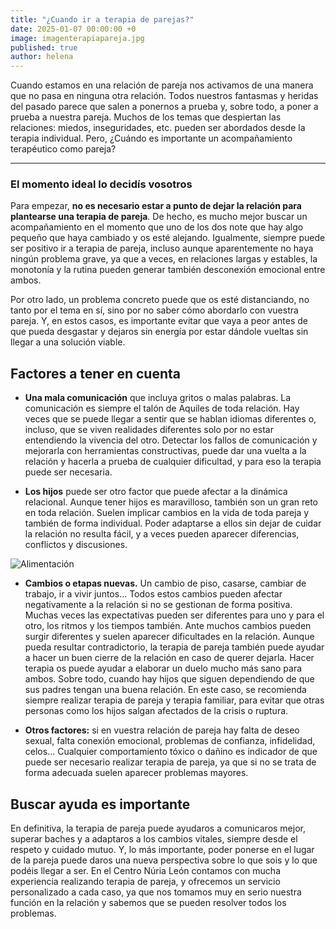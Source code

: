 ```yaml
---
title: "¿Cuando ir a terapia de parejas?"
date: 2025-01-07 00:00:00 +0
image: imagenterapiapareja.jpg
published: true
author: helena
---
```


Cuando estamos en una relación de pareja nos activamos de una manera que no pasa en ninguna otra relación. Todos nuestros fantasmas y heridas del pasado parece que salen a ponernos a prueba y, sobre todo, a poner a prueba a nuestra pareja. Muchos de los temas que despiertan las relaciones: miedos, inseguridades, etc. pueden ser abordados desde la terapia individual. Pero, ¿Cuándo es importante un acompañamiento terapéutico como pareja?

---

### El momento ideal lo decidís vosotros

Para empezar, **no es necesario estar a punto de dejar la relación para plantearse una terapia de pareja**. De hecho, es mucho mejor buscar un acompañamiento en el momento que uno de los dos note que hay algo pequeño que haya cambiado y os esté alejando. Igualmente, siempre puede ser positivo ir a terapia de pareja, incluso aunque aparentemente no haya ningún problema grave, ya que a veces, en relaciones largas y estables, la monotonía y la rutina pueden generar también desconexión emocional entre ambos.

Por otro lado, un problema concreto puede que os esté distanciando, no tanto por el tema en sí, sino por no saber cómo abordarlo con vuestra pareja. Y, en estos casos, es importante evitar que vaya a peor antes de que pueda desgastar y dejaros sin energía por estar dándole vueltas sin llegar a una solución viable.

## Factores a tener en cuenta

- **Una mala comunicación** que incluya gritos o malas palabras. La comunicación es siempre el talón de Aquiles de toda relación. Hay veces que se puede llegar a sentir que se hablan idiomas diferentes o, incluso, que se viven realidades diferentes solo por no estar entendiendo la vivencia del otro. Detectar los fallos de comunicación y mejorarla con herramientas constructivas, puede dar una vuelta a la relación y hacerla a prueba de cualquier dificultad, y para eso la terapia puede ser necesaria.

- **Los hijos** puede ser otro factor que puede afectar a la dinámica relacional. Aunque tener hijos es maravilloso, también son un gran reto en toda relación. Suelen implicar cambios en la vida de toda pareja y también de forma individual. Poder adaptarse a ellos sin dejar de cuidar la relación no resulta fácil, y a veces pueden aparecer diferencias, conflictos y discusiones.

![Alimentación](terapiapareja.jpg)

- **Cambios o etapas nuevas.** Un cambio de piso, casarse, cambiar de trabajo, ir a vivir juntos… Todos estos cambios pueden afectar negativamente a la relación si no se gestionan de forma positiva. Muchas veces las expectativas pueden ser diferentes para uno y para el otro, los ritmos y los tiempos también. Ante muchos cambios pueden surgir diferentes y suelen aparecer dificultades en la relación.
  Aunque pueda resultar contradictorio, la terapia de pareja también puede ayudar a hacer un buen cierre de la relación en caso de querer dejarla. Hacer terapia os puede ayudar a elaborar un duelo mucho más sano para ambos. Sobre todo, cuando hay hijos que siguen dependiendo de que sus padres tengan una buena relación. En este caso, se recomienda siempre realizar terapia de pareja y terapia familiar, para evitar que otras personas como los hijos salgan afectados de la crisis o ruptura.

- **Otros factores:** si en vuestra relación de pareja hay falta de deseo sexual, falta conexión emocional, problemas de confianza, infidelidad, celos... Cualquier comportamiento tóxico o dañino es indicador de que puede ser necesario realizar terapia de pareja, ya que si no se trata de forma adecuada suelen aparecer problemas mayores.

## Buscar ayuda es importante

En definitiva, la terapia de pareja puede ayudaros a comunicaros mejor, superar baches y a adaptaros a los cambios vitales, siempre desde el respeto y cuidado mutuo. Y, lo más importante, poder ponerse en el lugar de la pareja puede daros una nueva perspectiva sobre lo que sois y lo que podéis llegar a ser. En el Centro Núria León contamos con mucha experiencia realizando terapia de pareja, y ofrecemos un servicio personalizado a cada caso, ya que nos tomamos muy en serio nuestra función en la relación y sabemos que se pueden resolver todos los problemas.
